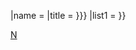{{Navbox
|titlestyle= background-color:{{{color|#c5f19a}}}; {{#if:{{{fontcolor|}}}|color:{{{fontcolor}}};}}
|name = {{{name|<noinclude>{{PAGENAME}}</noinclude>}}}
|title = {{{header|{{{title}}}}}}
|list1 = {{{body}}}
}}<noinclude>[[Category:NBA模板|N]]</noinclude>